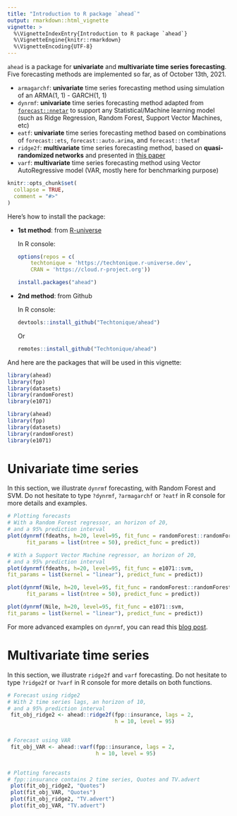 ```yaml
---
title: "Introduction to R package `ahead`"
output: rmarkdown::html_vignette
vignette: >
  %\VignetteIndexEntry{Introduction to R package `ahead`}
  %\VignetteEngine{knitr::rmarkdown}
  %\VignetteEncoding{UTF-8}
---
```


`ahead` is a package for __univariate__ and __multivariate time series forecasting__. Five forecasting methods are implemented so far, as of October 13th, 2021.

- `armagarchf`: **univariate** time series forecasting method using simulation of an ARMA(1, 1) - GARCH(1, 1) 
- `dynrmf`: **univariate** time series forecasting method adapted from [`forecast::nnetar`](https://otexts.com/fpp2/nnetar.html#neural-network-autoregression) to support any 
Statistical/Machine learning model (such as Ridge Regression, Random Forest, Support Vector Machines, etc)
- `eatf`: **univariate** time series forecasting method based on combinations of `forecast::ets`, `forecast::auto.arima`, and `forecast::thetaf`
- `ridge2f`: **multivariate** time series forecasting method, based on __quasi-randomized networks__ and presented in [this paper](https://www.mdpi.com/2227-9091/6/1/22)
- `varf`: **multivariate** time series forecasting method using Vector AutoRegressive model (VAR, mostly here for benchmarking purpose)



```r
knitr::opts_chunk$set(
  collapse = TRUE,
  comment = "#>"
)
```

Here's how to install the package:

- __1st method__: from [R-universe](https://ropensci.org/r-universe/)

    In R console:
    
    ```R
    options(repos = c(
        techtonique = 'https://techtonique.r-universe.dev',
        CRAN = 'https://cloud.r-project.org'))
        
    install.packages("ahead")
    ```

- __2nd method__: from Github

    In R console:
    
    ```R
    devtools::install_github("Techtonique/ahead")
    ```
    
    Or
    
    ```R
    remotes::install_github("Techtonique/ahead")
    ```

And here are the packages that will be used in this vignette: 

```r
library(ahead)
library(fpp)
library(datasets)
library(randomForest)
library(e1071)
```

```R
library(ahead)
library(fpp)
library(datasets)
library(randomForest)
library(e1071)
```

# Univariate time series

In this section, we illustrate `dynrmf` forecasting, with Random Forest and SVM. Do not hesitate to type `?dynrmf`, 
`?armagarchf` or `?eatf` in R console for more details and examples. 

```r

# Plotting forecasts
# With a Random Forest regressor, an horizon of 20, 
# and a 95% prediction interval
plot(dynrmf(fdeaths, h=20, level=95, fit_func = randomForest::randomForest,
      fit_params = list(ntree = 50), predict_func = predict))

# With a Support Vector Machine regressor, an horizon of 20, 
# and a 95% prediction interval
plot(dynrmf(fdeaths, h=20, level=95, fit_func = e1071::svm,
fit_params = list(kernel = "linear"), predict_func = predict))

plot(dynrmf(Nile, h=20, level=95, fit_func = randomForest::randomForest,
      fit_params = list(ntree = 50), predict_func = predict))

plot(dynrmf(Nile, h=20, level=95, fit_func = e1071::svm,
fit_params = list(kernel = "linear"), predict_func = predict))

```


For more advanced examples on `dynrmf`, you can read this  [blog post](https://thierrymoudiki.github.io/blog/2021/12/20/r/forecasting/ahead-more-examples).

# Multivariate time series 

In this section, we illustrate `ridge2f` and `varf` forecasting. Do not hesitate 
to type `?ridge2f` or `?varf` in R console for more details on both functions. 


```r
# Forecast using ridge2
# With 2 time series lags, an horizon of 10, 
# and a 95% prediction interval
 fit_obj_ridge2 <- ahead::ridge2f(fpp::insurance, lags = 2,
                                  h = 10, level = 95)


# Forecast using VAR
 fit_obj_VAR <- ahead::varf(fpp::insurance, lags = 2,
                            h = 10, level = 95)

 
# Plotting forecasts 
# fpp::insurance contains 2 time series, Quotes and TV.advert 
 plot(fit_obj_ridge2, "Quotes")
 plot(fit_obj_VAR, "Quotes")
 plot(fit_obj_ridge2, "TV.advert")
 plot(fit_obj_VAR, "TV.advert")
```
 
